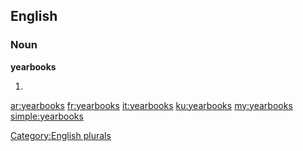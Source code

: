 ==English==

===Noun===
'''yearbooks'''

# {{plural of|[[yearbook]]}}

[[Category:English plurals]]

[[ar:yearbooks]]
[[fr:yearbooks]]
[[it:yearbooks]]
[[ku:yearbooks]]
[[my:yearbooks]]
[[simple:yearbooks]]
